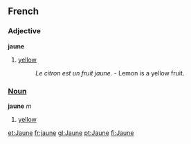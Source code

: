 ==French==
===Adjective===
'''jaune'''

# [[yellow]]
#: ''Le citron est un fruit jaune.'' - Lemon is a yellow fruit.

===[[Noun]]===
'''jaune''' ''m''

#[[yellow]]

[[et:Jaune]]
[[fr:jaune]]
[[gl:Jaune]]
[[pt:Jaune]]
[[fi:Jaune]]